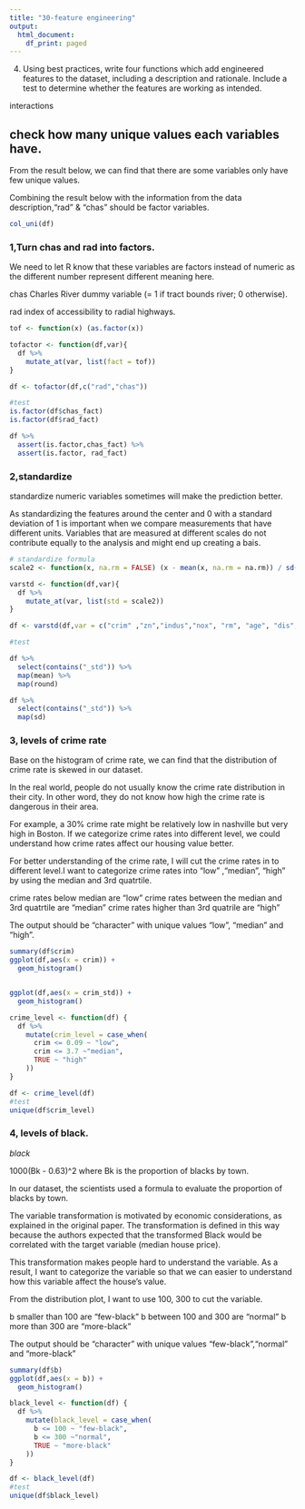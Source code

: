 ```yaml
---
title: "30-feature engineering"
output:
  html_document:
    df_print: paged
---
```

4. Using best practices, write four functions which add engineered features to the dataset, including a description and rationale. Include a test to determine whether the features are working as intended. 

interactions

## check how many unique values each variables have.

From the result below, we can find that there are some variables only have few unique values.

Combining the result below with the information from the data description,"rad" & "chas" should be factor variables.
```r
col_uni(df)
```

### 1,Turn chas and rad into factors.

We need to let R know that these variables are factors instead of numeric as the different number represent different meaning here. 

chas
Charles River dummy variable (= 1 if tract bounds river; 0 otherwise).

rad
index of accessibility to radial highways.


```r
tof <- function(x) (as.factor(x))

tofactor <- function(df,var){
  df %>%
    mutate_at(var, list(fact = tof))
}

df <- tofactor(df,c("rad","chas"))

#test
is.factor(df$chas_fact)
is.factor(df$rad_fact)

df %>%
  assert(is.factor,chas_fact) %>%
  assert(is.factor, rad_fact)
```


### 2,standardize

standardize numeric variables sometimes will make the prediction better.

As standardizing the features around the center and 0 with a standard deviation of 1 is important when we compare measurements that have different units. Variables that are measured at different scales do not contribute equally to the analysis and might end up creating a bais.

```r
# standardize formula
scale2 <- function(x, na.rm = FALSE) (x - mean(x, na.rm = na.rm)) / sd(x, na.rm = na.rm)

varstd <- function(df,var){
  df %>% 
    mutate_at(var, list(std = scale2))
}

df <- varstd(df,var = c("crim" ,"zn","indus","nox", "rm", "age", "dis","tax","ptratio", "b", "lstat", "medv"))

#test

df %>%
  select(contains("_std")) %>%
  map(mean) %>%
  map(round)

df %>%
  select(contains("_std")) %>%
  map(sd)
```

### 3, levels of crime rate

Base on the histogram of crime rate, we can find that the distribution of crime rate is skewed in our dataset.

In the real world, people do not usually know the crime rate distribution in their city. In other word, they do not know how high the crime rate is dangerous in their area.

For example, a 30% crime rate might be relatively low in nashville but very high in Boston. If we categorize crime rates into different level, we could understand how crime rates affect our housing value better. 

For better understanding of the crime rate, I will cut the crime rates in to different level.I want to categorize crime rates into "low" ,"median", "high" by using the median and 3rd quatrtile. 

crime rates below median are "low"
crime rates between the median and 3rd quatrtile are "median"
crime rates higher than 3rd quatrile are "high"

The output should be "character" with unique values "low", "median" and "high".
```r
summary(df$crim)
ggplot(df,aes(x = crim)) +
  geom_histogram()


ggplot(df,aes(x = crim_std)) +
  geom_histogram()

crime_level <- function(df) {
  df %>% 
    mutate(crim_level = case_when(
      crim <= 0.09 ~ "low",
      crim <= 3.7 ~"median",
      TRUE ~ "high"
    ))
}

df <- crime_level(df)
#test
unique(df$crim_level)
```


### 4, levels of black.

$black$

1000(Bk - 0.63)^2 where Bk is the proportion of blacks by town.

In our dataset, the scientists used a formula to evaluate the proportion of blacks by town. 

The variable transformation is motivated by economic considerations, as explained in the original paper. The transformation is defined in this way because the authors expected that the transformed Black would be correlated with the target variable (median house price).

This transformation makes people hard to understand the variable. As a result, I want to categorize the variable so that we can easier to understand how this variable affect the house's value. 

From the distribution plot, I want to use 100, 300 to cut the variable.

b smaller than 100 are "few-black"
b between 100 and 300 are "normal"
b more than 300 are "more-black"

The output should be "character" with unique values "few-black","normal" and "more-black"

```r
summary(df$b)
ggplot(df,aes(x = b)) +
  geom_histogram()

black_level <- function(df) {
  df %>% 
    mutate(black_level = case_when(
      b <= 100 ~ "few-black",
      b <= 300 ~"normal",
      TRUE ~ "more-black"
    ))
}

df <- black_level(df)
#test
unique(df$black_level)

```


